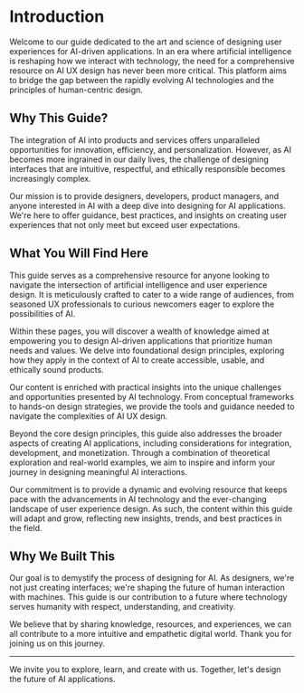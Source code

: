 # Introduction

Welcome to our guide dedicated to the art and science of designing user experiences for AI-driven applications. In an era where artificial intelligence is reshaping how we interact with technology, the need for a comprehensive resource on AI UX design has never been more critical. This platform aims to bridge the gap between the rapidly evolving AI technologies and the principles of human-centric design.

## Why This Guide?

The integration of AI into products and services offers unparalleled opportunities for innovation, efficiency, and personalization. However, as AI becomes more ingrained in our daily lives, the challenge of designing interfaces that are intuitive, respectful, and ethically responsible becomes increasingly complex.

Our mission is to provide designers, developers, product managers, and anyone interested in AI with a deep dive into designing for AI applications. We're here to offer guidance, best practices, and insights on creating user experiences that not only meet but exceed user expectations.

## What You Will Find Here

This guide serves as a comprehensive resource for anyone looking to navigate the intersection of artificial intelligence and user experience design. It is meticulously crafted to cater to a wide range of audiences, from seasoned UX professionals to curious newcomers eager to explore the possibilities of AI.

Within these pages, you will discover a wealth of knowledge aimed at empowering you to design AI-driven applications that prioritize human needs and values. We delve into foundational design principles, exploring how they apply in the context of AI to create accessible, usable, and ethically sound products.

Our content is enriched with practical insights into the unique challenges and opportunities presented by AI technology. From conceptual frameworks to hands-on design strategies, we provide the tools and guidance needed to navigate the complexities of AI UX design.

Beyond the core design principles, this guide also addresses the broader aspects of creating AI applications, including considerations for integration, development, and monetization. Through a combination of theoretical exploration and real-world examples, we aim to inspire and inform your journey in designing meaningful AI interactions.

Our commitment is to provide a dynamic and evolving resource that keeps pace with the advancements in AI technology and the ever-changing landscape of user experience design. As such, the content within this guide will adapt and grow, reflecting new insights, trends, and best practices in the field.

## Why We Built This

Our goal is to demystify the process of designing for AI. As designers, we're not just creating interfaces; we're shaping the future of human interaction with machines. This guide is our contribution to a future where technology serves humanity with respect, understanding, and creativity.

We believe that by sharing knowledge, resources, and experiences, we can all contribute to a more intuitive and empathetic digital world. Thank you for joining us on this journey.

---

We invite you to explore, learn, and create with us. Together, let's design the future of AI applications.
